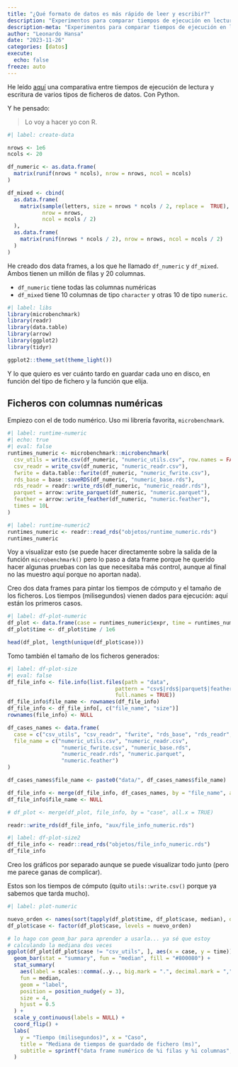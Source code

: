 ```yaml
---
title: "¿Qué formato de datos es más rápido de leer y escribir?"
description: "Experimentos para comparar tiempos de ejecución en lectura y escritura de distintos ficheros de datos con R y Python"
description-meta: "Experimentos para comparar tiempos de ejecución en lectura y escritura de distintos ficheros de datos con R y Python"
author: "Leonardo Hansa"
date: "2023-11-26"
categories: [datos]
execute: 
  echo: false
freeze: auto
---
```


He leído [aquí](https://www.blog.dailydoseofds.com/p/the-most-overlooked-source-of-optimization) una comparativa entre tiempos de ejecución de lectura y escritura de varios tipos de ficheros de datos. Con Python. 

Y he pensado: 

> Lo voy a hacer yo con R. 

```r
#| label: create-data

nrows <- 1e6
ncols <- 20

df_numeric <- as.data.frame(
  matrix(runif(nrows * ncols), nrow = nrows, ncol = ncols)
)

df_mixed <- cbind(
  as.data.frame(
    matrix(sample(letters, size = nrows * ncols / 2, replace =  TRUE), 
           nrow = nrows, 
           ncol = ncols / 2)
  ), 
  as.data.frame(
    matrix(runif(nrows * ncols / 2), nrow = nrows, ncol = ncols / 2)
  )
)

```

He creado dos data frames, a los que he llamado `df_numeric` y `df_mixed`. Ambos tienen un millón de filas y 20 columnas. 

- `df_numeric` tiene todas las columnas numéricas
- `df_mixed` tiene 10 columnas de tipo `character` y otras 10 de tipo `numeric`. 

```r
#| label: libs
library(microbenchmark)
library(readr)
library(data.table)
library(arrow)
library(ggplot2)
library(tidyr)

ggplot2::theme_set(theme_light())
```

Y lo que quiero es ver cuánto tardo en guardar cada uno en disco, en función del tipo de fichero y la función que elija.


## Ficheros con columnas numéricas

Empiezo con el de todo numérico. Uso mi librería favorita, `microbenchmark`.

```r
#| label: runtime-numeric
#| echo: true
#| eval: false
runtimes_numeric <- microbenchmark::microbenchmark(
  csv_utils = write.csv(df_numeric, "numeric_utils.csv", row.names = FALSE),
  csv_readr = write_csv(df_numeric, "numeric_readr.csv"),
  fwrite = data.table::fwrite(df_numeric, "numeric_fwrite.csv"),
  rds_base = base::saveRDS(df_numeric, "numeric_base.rds"),
  rds_readr = readr::write_rds(df_numeric, "numeric_readr.rds"),
  parquet = arrow::write_parquet(df_numeric, "numeric.parquet"),
  feather = arrow::write_feather(df_numeric, "numeric.feather"),
  times = 10L
)
```

```r
#| label: runtime-numeric2
runtimes_numeric <- readr::read_rds("objetos/runtime_numeric.rds")
runtimes_numeric
```
Voy a visualizar esto (se puede hacer directamente sobre la salida de la función `microbenchmark()` pero lo paso a data frame porque he querido hacer algunas pruebas con las que necesitaba más control, aunque al final no las muestro aquí porque no aportan nada). 

Creo dos data frames para pintar los tiempos de cómputo y el tamaño de los ficheros. Los tiempos (milisegundos) vienen dados para ejecución: aquí están los primeros casos.

```r
#| label: df-plot-numeric
df_plot <- data.frame(case = runtimes_numeric$expr, time = runtimes_numeric$time)
df_plot$time <- df_plot$time / 1e6

head(df_plot, length(unique(df_plot$case)))
```

Tomo también el tamaño de los ficheros generados:

```r
#| label: df-plot-size
#| eval: false
df_file_info <- file.info(list.files(path = "data", 
                                  pattern = "csv$|rds$|parquet$|feather$", 
                                  full.names = TRUE))
df_file_info$file_name <- rownames(df_file_info)
df_file_info <- df_file_info[, c("file_name", "size")]
rownames(file_info) <- NULL

df_cases_names <- data.frame(
  case = c("csv_utils", "csv_readr", "fwrite", "rds_base", "rds_readr", "parquet", "feather"), 
  file_name = c("numeric_utils.csv", "numeric_readr.csv",
                 "numeric_fwrite.csv", "numeric_base.rds",
                 "numeric_readr.rds", "numeric.parquet",
                 "numeric.feather")
)

df_cases_names$file_name <- paste0("data/", df_cases_names$file_name)

df_file_info <- merge(df_file_info, df_cases_names, by = "file_name", all.x = TRUE)
df_file_info$file_name <- NULL

# df_plot <- merge(df_plot, file_info, by = "case", all.x = TRUE)

readr::write_rds(df_file_info, "aux/file_info_numeric.rds")
```

```r
#| label: df-plot-size2
df_file_info <- readr::read_rds("objetos/file_info_numeric.rds")
df_file_info 
```


Creo los gráficos por separado aunque se puede visualizar todo junto (pero me parece ganas de complicar). 

Estos son los tiempos de cómputo (quito `utils::write.csv()` porque ya sabemos que tarda mucho).

```r
#| label: plot-numeric

nuevo_orden <- names(sort(tapply(df_plot$time, df_plot$case, median), decreasing = FALSE))
df_plot$case <- factor(df_plot$case, levels = nuevo_orden)

# lo hago con geom_bar para aprender a usarla... ya sé que estoy 
# calculando la mediana dos veces
ggplot(df_plot[df_plot$case != "csv_utils", ], aes(x = case, y = time)) + 
  geom_bar(stat = "summary", fun = "median", fill = "#800080") + 
  stat_summary(
    aes(label = scales::comma(..y.., big.mark = ".", decimal.mark = ",")), 
    fun = median, 
    geom = "label", 
    position = position_nudge(y = 3), 
    size = 4, 
    hjust = 0.5
  ) + 
  scale_y_continuous(labels = NULL) + 
  coord_flip() + 
  labs(
    y = "Tiempo (milisegundos)", x = "Caso", 
    title = "Mediana de tiempos de guardado de fichero (ms)", 
    subtitle = sprintf("data frame numérico de %i filas y %i columnas", nrows, ncols)
  )
```




